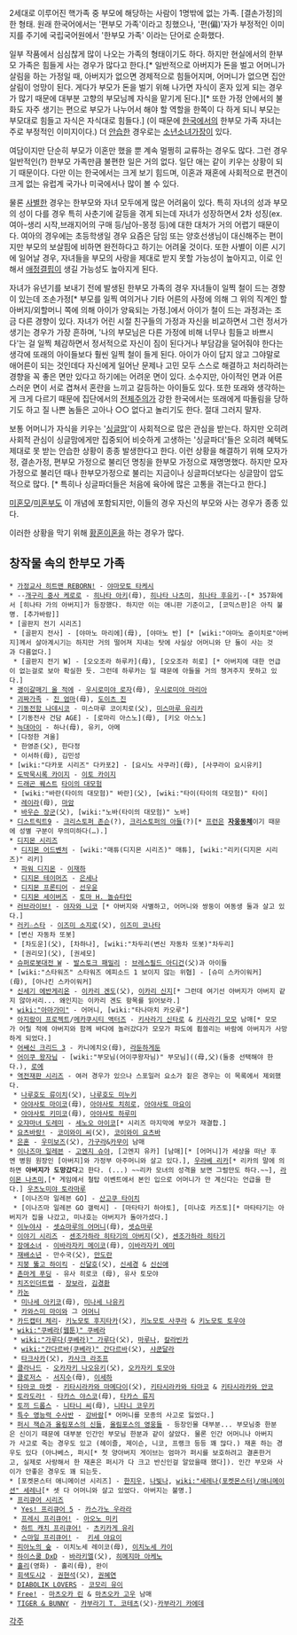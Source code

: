 2세대로 이루어진 핵가족 중 부모에 해당하는 사람이 1명밖에 없는 가족. [결손가정]의 한 형태.
원래 한국어에서는 '편부모 가족'이라고 칭했으나, '편(偏)'자가 부정적인 이미지를 주기에 국립국어원에서 '한부모 가족' 이라는 단어로 순화했다.

일부 작품에서 심심찮게 많이 나오는 가족의 형태이기도 하다. 하지만 현실에서의 한부모 가족은 힘들게 사는 경우가 많다고 한다.[* 일반적으로 아버지가 돈을 벌고 어머니가 살림을 하는 가정일 때, 아버지가 없으면 경제적으로 힘들어지며, 어머니가 없으면 집안 살림이 엉망이 된다. 게다가 부모가 돈을 벌기 위해 나가면 자식이 혼자 있게 되는 경우가 많기 때문에 대부분 고향의 부모님께 자식을 맡기게 된다.][* 또한 가정 안에서의 불화도 자주 생기는 편으로 부모가 나누어서 해야 할 역할을 한쪽이 다 하게 되니 부모는 부모대로 힘들고 자식은 자식대로 힘들다.] (이 때문에 [[한국]]에서의 한부모 가족 자녀는 주로 부정적인 이미지이다.) 더 [[안습]]한 경우로는 [[소년소녀가장]]이 있다.

여담이지만 단순히 부모가 이혼만 했을 뿐 계속 멀쩡히 교류하는 경우도 많다. 그런 경우 일반적인(?) 한부모 가족만큼 불편한 일은 거의 없다. 일단 애는 같이 키우는 상황이 되기 때문이다. 다만 이는 한국에서는 크게 보기 힘드며, 이혼과 재혼에 사회적으로 편견이 크게 없는 유럽계 국가나 미국에서나 많이 볼 수 있다.

물론 [[사별]]한 경우는 한부모와 자녀 모두에게 많은 어려움이 있다. 특히 자녀의 성과 부모의 성이 다를 경우 특히 사춘기에 갈등을 겪게 되는데 자녀가 성장하면서 2차 성징(ex.여아-생리 시작,브래지어의 구매 등/남아-몽정 등)에 대한 대처가 거의 어렵기 때문이다. 여아의 경우에는 초등학생일 경우 요즘은 담임 또는 양호선생님이 대신해주는 편이지만 부모의 보살핌에 비하면 완전하다고 하기는 어려울 것이다. 또한 사별이 이른 시기에 일어날 경우, 자녀들을 부모의 사랑을 제대로 받지 못할 가능성이 높아지고, 이로 인해서 [[애정결핍]]이 생길 가능성도 높아지게 된다.

자녀가 유년기를 보내기 전에 발생된 한부모 가족의 경우 자녀들이 일찍 철이 드는 경향이 있는데 조손가정[* 부모를 일찍 여의거나 기타 어른의 사정에 의해 그 위의 직계인 할아버지/외할머니 쪽에 의해 아이가 양육되는 가정.]에서 아이가 철이 드는 과정과는 조금 다른 경향이 있다. 자녀가 어린 시절 친구들의 가정과 자신을 비교하면서 그런 정서가 생기는 경우가 가장 흔하며, '나의 부모님은 다른 가정에 비해 너무나 힘들고 바쁘시다'는 걸 일찍 체감하면서 정서적으로 자신이 짐이 된다거나 부담감을 덜어줘야 한다는 생각에 또래의 아이들보다 훨씬 일찍 철이 들게 된다. 아이가 아이 답지 않고 그야말로 애어른이 되는 것인데다 자신에게 일어난 문제나 고민 모두 스스로 해결하고 처리하려는 경향을 꼭 좋은 면만 있다고 하기에는 어려운 면이 있다. 소수지만, 아이적인 면과 어른스러운 면이 서로 겹쳐서 혼란을 느끼고 갈등하는 아이들도 있다. 또한 또래와 생각하는 게 크게 다르기 때문에 집단에서의 [[전체주의]]가 강한 한국에서는 또래에게 따돌림을 당하기도 하고 질 나쁜 놈들은 고아나 ○○ 없다고 놀리기도 한다. 절대 그러지 말자.

보통 어머니가 자식을 키우는 '[[싱글맘]]'이 사회적으로 많은 관심을 받는다. 하지만 오히려 사회적 관심이 싱글맘에게만 집중되어 비슷하게 고생하는 '싱글파더'들은 오히려 혜택도 제대로 못 받는 안습한 상황이 종종 발생한다고 한다. 이런 상황을 해결하기 위해 모자가정, 결손가정, 편부모 가정으로 불리던 명칭을 한부모 가정으로 재명명했다. 하지만 모자가정으로 불리던 때나 한부모가정으로 불리는 지금이나 싱글파더보다는 싱글맘이 압도적으로 많다. [* 특히나 싱글파더들은 처음에 육아에 많은 고통을 겪는다고 한다.]

[[미혼모]]/[[미혼부]]도 이 개념에 포함되지만, 이들의 경우 자신의 부모와 사는 경우가 종종 있다.

이러한 상황을 막기 위해 [[황혼이혼]]을 하는 경우가 많다.

== 창작물 속의 한부모 가족 ==
 * [[가정교사 히트맨 REBORN!]] - [[야마모토 타케시]]
 * --[[개구리 중사 케로로]] - [[히나타 아키]](母), [[히나타 나츠미]], [[히나타 후유키]]--[* 357화에서 [히나타 가의 아버지]가 등장했다. 하지만 이는 애니판 기준이고, [코믹스판]은 아직 불명. [추가바람]]
 * [골판지 전기 시리즈]
  * [골판지 전사] - [야마노 마리에](母), [야마노 반] [* [wiki:"야마노 쥰이치로"아버지]께서 살아계시기는 하지만 거의 떨어져 지내는 탓에 사실상 어머니와 단 둘이 사는 것과 다름없다.]
  * [골판지 전기 W] - [오오조라 하루카](母), [오오조라 히로] [* 아버지에 대한 언급이 없는걸로 보아 확실한 듯. 그런데 하루카는 일 때문에 아들을 거의 챙겨주지 못하고 있다.]
 * [[괭이갈매기 울 적에]] - [[우시로미야 로자]](母), [[우시로미야 마리아]]
 * [[괴짜가족]] - [[진 엄마]](母), [[도이츠 진]]
 * [[기동전함 나데시코]] - 미스마루 코이치로(父), [[미스마루 유리카]]
 * [기동전사 건담 AGE] - [로마리 아스노](母), [키오 아스노]
 * [[늑대아이]] - 하나(母), 유키, 아메
 * [다정한 겨울]
  * 한영준(父), 한다정
  * 이서하(母), 김민성
 * [wiki:"다카포 시리즈" 다카포2] - [요시노 사쿠라](母), [사쿠라이 요시유키]
 * [[도박묵시록 카이지]] - [[이토 카이지]]
 * [[드래곤 퀘스트]] [[타이의 대모험]] 
  * [wiki:"바란(타이의 대모험)" 바란](父), [wiki:"타이(타이의 대모험)" 타이]
  * [[레이라]](母), [[마암]]
  * [[바우슨 장군]](父), [wiki:"노바(타이의 대모험)" 노바]
 * [[디스트릭트9]] - [[크리스토퍼 존슨]](?), [[크리스토퍼의 아들]](?)[* [[프런]]은 '''[[자웅동체]]'''이기 때문에 성별 구분이 무의미하다(…).]
 * [[디지몬 시리즈]]
  * [[디지몬 어드벤처]] - [wiki:"매튜(디지몬 시리즈)" 매튜], [wiki:"리키(디지몬 시리즈)" 리키]
  * [[파워 디지몬]] - [[이재하]]
  * [[디지몬 테이머즈]] - [[은세나]]
  * [[디지몬 프론티어]] - [[선우윤]]
  * [[디지몬 세이버즈]] - [[토마 H. 놀슈타인]] 
 * [[러브라이브!]] - [[야자와 니코]] [* 아버지와 사별하고, 어머니와 쌍둥이 여동생 둘과 살고 있다.]
 * [[러키☆스타]] - [[이즈미 소지로]](父), [[이즈미 코나타]]
 * [변신 자동차 또봇]
  * [차도운](父), [차하나], [wiki:"차두리(변신 자동차 또봇)"차두리]
  * [권리모](父), [권세모]
 * [[슈퍼로봇대전 W]] - [[발스토크 패밀리]] : [[브레스필드 아디건]](父)과 아이들
 * [wiki:"스타워즈" 스타워즈 에피소드 1 보이지 않는 위협] - [슈미 스카이워커](母), [아나킨 스카이워커]
 * [[신세기 에반게리온]] - [[이카리 겐도]](父), [[이카리 신지]][* 그런데 여기선 아버지가 아버지 같지 않아서리... 왜인지는 이카리 겐도 항목를 읽어보라.]
 * [[wiki:"아마가미"]] - 어머니, [wiki:"타나마치 카오루"]
 * [[아지랑이 프로젝트]]/[[메카쿠시티 액터즈]] - [[키사라기 신타로]] & [[키사라기 모모]] 남매[* 모모가 어릴 적에 아버지와 함께 바다에 놀러갔다가 모모가 파도에 휩쓸리는 바람에 아버지가 사망하게 되었다.]
 * [[어쌔신 크리드 3]] - 카니에치오(母), [[라둔하게둔]]
 * [[어이쿠 왕자님]] - [wiki:"부모님(어이쿠왕자님)" 부모님]((母,父)(둘중 선택해야 한다.), [[로에]]
 * [[역전재판 시리즈]] - 여러 경우가 있으나 스포일러 요소가 짙은 경우는 이 목록에서 제외했다.
  * [[나루호도 류이치]](父), [[나루호도 미누키]]
  * [[아야사토 마이코]](母), [[아야사토 치히로]], [[아야사토 마요이]]
  * [[아야사토 키미코]](母), [[아야사토 하루미]]
 * [[오쟈마녀 도레미]] - [[세노오 아이코]][* 시리즈 마지막에 부모가 재결합.]
 * [[요츠바랑!]] - [[코이와이 씨]](父), [[코이와이 요츠바]]
 * [[은혼]] - [[우미보즈]](父), [[가구라]]&[[카무이]] 남매 
 * [[이나즈마 일레븐]] - [[고엔지 슈야]], [고엔지 유카] [남매][* [어머니]가 세상을 떠난 후엔 병원 원장인 [아버지]와 가정부 아주머니와 살고 있다.], [[우라베 리카]][* 리카의 말에 의하면 '''아버지가 도망갔다'''고 한다. (...) ~~리카 모녀의 성격을 보면 그럴만도 하다.~~], [[라이몬 나츠미]],[* 게임에서 철탑 이벤트에서 본인 입으로 어머니가 안 계신다는 언급을 한다.] [[우츠노미야 토라마루]]
  * [이나즈마 일레븐 GO] - [[산고쿠 타이치]]
  * [이나즈마 일레븐 GO 갤럭시] - [마타타기 하야토], [미나호 카즈토][* 마타타기는 아버지가 집을 나갔고, 미나호는 아버지가 돌아가셨다.]
 * [[이누야샤]] - [[셋쇼마루의 어머니]](母), [[셋쇼마루]] 
 * [[이야기 시리즈]] - [[센조가하라 히타기의 아버지]](父), [[센조가하라 히타기]]
 * [[장애소녀]] - [[장애소녀/그 외의 인물|이바라자키 메이코]](母), [[이바라자키 에미]]
 * [[재배소년]] - 만수국(父), [[만도란]]
 * [[지붕 뚫고 하이킥]] - [[신달호]](父), [[신세경]] & [[신신애]]
 * [[촌마게 푸딩]] - 유사 히로코 (母), 유사 토모야
 * [[치즈인더트랩]] - [[장보라]], [[김경환]]
 * [[카논]]
  * [[미나세 아키코]](母), [[미나세 나유키]]
  * [[카와스미 마이]]와 그 [[어머니]]
 * [[카드캡터 체리]]- [[키노모토 후지타카]](父), [[키노모토 사쿠라]] & [[키노모토 토우야]]
 * [[wiki:"쿠베라(웹툰)" 쿠베라]] 
  * [[wiki:"가루다(쿠베라)" 가루다]](父), [[마루나]], [[칼라빈카]]
  * [[wiki:"간다르바(쿠베라)" 간다르바]](父), [[샤쿤달라]] 
  * [[타크사카]](父), [[카사크 라조프]]
 * [[클라나드]] - [[오카자키 나오유키]](父), [[오카자키 토모야]]
 * [[클로저스]] - [[서지수]](母), [[이세하]]
 * [[타마코 마켓]] - [[키타시라카와 마메다이]](父), [[키타시라카와 타마코]] & [[키타시라카와 안코]]
 * [[토라도라!]] - [[타카스 야스코]](母), [[타카스 류지]]
 * [[토끼 드롭스]] - [[니타니 씨]](母), [[니타니 코우키]]
 * [[특수 영능력 수사반]] - [[강바람]][* 어머니를 모종의 사고로 잃었다.]
 * [[퍼시 잭슨과 올림포스의 신들]], [[올림포스의 영웅들]] - 등장인물 대부분... 부모님중 한분은 신이기 때문에 대부분 인간인 부모님 한분과 같이 살았다. 물론 인간 어머니나 아버지가 사고로 죽는 경우도 있고 (헤이즐, 제이슨, 니코, 프랭크 등등 꽤 많다.) 재혼 하는 경우도 있다 (아나베스, 퍼시[* 첫 양아버지 게이브는 엄마가 퍼시를 보호하려고 결혼한거고, 실제로 사랑해서 한 재혼은 퍼시가 다 크고 반신인걸 알았을때 했다]). 인간 부모와 사이가 안좋은 경우도 꽤 되는듯.
 * [포켓몬스터 애니메이션 시리즈] - [[한지우]], [[나빛나]], [[wiki:"세레나(포켓몬스터)/애니메이션" 세레나]][* 셋 다 어머니와 살고 있었다. 아버지는 불명.]
 * [[프리큐어 시리즈]]
  * [[Yes! 프리큐어 5]] - [[카스가노 우라라]]
  * [[프레시 프리큐어!]] - [[아오노 미키]]
  * [[하트 캐치 프리큐어!]] - [[츠키카게 유리]]
  * [[스마일 프리큐어!]] -  [[키세 야요이]] 
 * [[피아노의 숲]] - 이치노세 레이코(母), [[이치노세 카이]]
 * [[하이스쿨 DxD]] - [[바라키엘]](父), [[히메지마 아케노]]
 * [[홀리]](영화) - 홀리(母), 완이 
 * [[회색도시2]] - [[권현석]](父), [[권혜연]]
 * [[DIABOLIK LOVERS]] - [[코모리 유이]]
 * [[Free!]] - [[마츠오카 린]] & [[마츠오카 고우]] 남매
 * [[TIGER & BUNNY]] - [[카부라기 T. 코테츠]](父)-[[카부라기 카에데]]

[[각주]]
